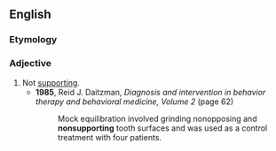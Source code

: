 ==English==

===Etymology===
{{prefix|en|non|supporting}}

===Adjective===
{{en-adj|-}}

# Not [[supporting]].
#* '''1985''', Reid J. Daitzman, ''Diagnosis and intervention in behavior therapy and behavioral medicine, Volume 2'' (page 62)
#*: Mock equilibration involved grinding nonopposing and '''nonsupporting''' tooth surfaces and was used as a control treatment with four patients.